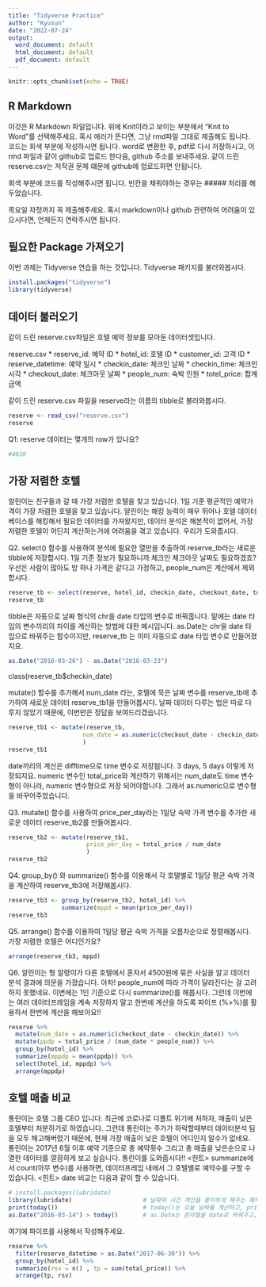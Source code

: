 ---
title: "Tidyverse Practice"
author: "Kyusun"
date: "2022-07-24"
output:
  word_document: default
  html_document: default
  pdf_document: default
---

```{r setup, include=FALSE}
knitr::opts_chunk$set(echo = TRUE)
```

## R Markdown
이것은 R Markdown 파일입니다. 위에 Knit이라고 보이는 부분에서 "Knit to Word"를 선택해주세요. 혹시 에러가 뜬다면, 그냥 rmd파일 그대로 제출해도 됩니다. 코드는 회색 부분에 작성하시면 됩니다. word로 변환한 후, pdf로 다시 저장하시고, 이 rmd 파일과 같이 github로 업로드 한다음, github 주소를 보내주세요. 같이 드린 reserve.csv는 저작권 문제 떄문에 github에 업로드하면 안됩니다. 

회색 부분에 코드를 작성해주시면 됩니다. 빈칸을 채워야하는 경우는 ##### 처리를 해두었습니다. 

목요일 자정까지 꼭 제출해주세요. 혹시 markdown이나 github 관련하여 어려움이 있으시다면, 언제든지 연락주시면 됩니다. 


## 필요한 Package 가져오기 
이번 과제는 Tidyverse 연습을 하는 것입니다. 
Tidyverse 패키지를 불러와봅시다. 
```{r}
install.packages("tidyverse")
library(tidyverse)
```


## 데이터 불러오기 
같이 드린 reserve.csv파일은 호텔 예약 정보를 모아둔 데이터셋입니다. 

reserve.csv
* reserve_id: 예약 ID
* hotel_id: 호텔 ID
* customer_id: 고객 ID
* reserve_datetime: 예약 일시
* checkin_date: 체크인 날짜
* checkin_time: 체크인 시각
* checkout_date: 체크아웃 날짜 
* people_num: 숙박 인원
* totel_price: 합계 금액


같이 드린 reserve.csv 파일을 reserve라는 이름의 tibble로 불러와봅시다.

```{r , error=TRUE}
reserve <- read_csv("reserve.csv")
reserve

```

Q1: reserve 데이터는 몇개의 row가 있나요? 
```{r, error=TRUE}
#4030
```



## 가장 저렴한 호텔
알린이는 친구들과 갈 때 가장 저렴한 호텔을 찾고 있습니다. 1일 기준 평균적인 예약가격이 가장 저렴한 호텔을 찾고 있습니다. 알린이는 해킹 능력이 매우 뛰어나 호텔 데이터베이스를 해킹해서 필요한 데이터를 가져왔지만, 데이터 분석은 해본적이 없어서, 가장 저렴한 호텔이 어딘지 계산하는거에 어려움을 겪고 있습니다. 우리가 도와줍시다. 

Q2. select() 함수를 사용하여 분석에 필요한 열만을 추출하여 reserve_tb라는 새로운 tibble에 저장합시다. 1일 기준 정보가 필요하니까 체크인 체크아웃 날짜도 필요하겠죠? 우선은 사람이 많아도 방 하나 가격은 같다고 가정하고, people_num은 계산에서 제외합시다. 

```{r , error=TRUE}
reserve_tb <- select(reserve, hotel_id, checkin_date, checkout_date, total_price)
reserve_tb
```

tibble은 자동으로 날짜 형식의 chr을 date 타입의 변수로 바꿔줍니다. 밑에는 date 타입의 변수끼리의 차이를 계산하는 방법에 대한 예시입니다. as.Date는 chr을 date 타입으로 바꿔주는 함수이지만, reserve_tb 는 이미 자동으로 date 타입 변수로 만들어졌지요. 
```{r, error=TRUE}
as.Date("2016-03-26") - as.Date("2016-03-23")
```
class(reserve_tb$checkin_date)

mutate() 함수를 추가해서 num_date 라는, 호텔에 묵은 날짜 변수를 reserve_tb에 추가하여 새로운 데이터 reserve_tb1을 만들어봅시다. 날짜 데이터 다루는 법은 따로 다루지 않았기 때문에, 이번만은 정답을 보여드리겠습니다. 
```{r, error=TRUE}
reserve_tb1 <- mutate(reserve_tb, 
                     num_date = as.numeric(checkout_date - checkin_date)
                     )
reserve_tb1
```
date끼리의 계산은 difftime으로 time 변수로 저장됩니다. 3 days, 5 days 이렇게 저장되지요. 
numeric 변수인 total_price와 계산하기 위해서는 num_date도 time 변수형이 아니라, numeric 변수형으로 저장 되어야합니다. 그래서 as.numeric으로 변수형을 바꾸어주었습니다. 

Q3. mutate() 함수를 사용하여 price_per_day라는 1일당 숙박 가격 변수를 추가한 새로운 데이터 reserve_tb2를 만들어봅시다. 
```{r, error=TRUE}
reserve_tb2 <- mutate(reserve_tb1,
                      price_per_day = total_price / num_date
                      )
reserve_tb2
```

Q4. group_by() 와 summarize() 함수를 이용해서 각 호텔별로 1일당 평균 숙박 가격을 계산하여 reserve_tb3에 저장해봅시다. 
```{r, error=TRUE}
reserve_tb3 <- group_by(reserve_tb2, hotel_id) %>%
               summarize(mppd = mean(price_per_day))
reserve_tb3
```

Q5. arrange() 함수를 이용하여 1일당 평균 숙박 가격을 오름차순으로 정렬해봅시다. 가장 저렴한 호텔은 어디인가요?
```{r, error=TRUE}
arrange(reserve_tb3, mppd)
```

Q6. 알린이는 형 알령이가 다른 호텔에서 혼자서 4500원에 묶은 사실을 알고 데이터 분석 결과에 의문을 가졌습니다. 아차! people_num에 따라 가격이 달라진다는 걸 고려하지 못했네요. 이번에는 1인 기준으로 다시 summarize()를 해봅시다. 그런데 이번에는 여러 데이터프레임을 계속 저장하지 말고 한번에 계산을 하도록 파이프 (%>%)를 활용하서 한번에 계산을 해보아요!!
```{r, error=TRUE}
reserve %>%
  mutate(num_date = as.numeric(checkout_date - checkin_date)) %>%
  mutate(ppdp = total_price / (num_date * people_num)) %>%
  group_by(hotel_id) %>%
  summarize(mppdp = mean(ppdp)) %>%
  select(hotel_id, mppdp) %>%
  arrange(mppdp)

```



## 호텔 매출 비교
통린이는 호텔 그룹 CEO 입니다. 최근에 코로나로 디폴트 위기에 처하자, 매출이 낮은 호텔부터 처분하기로 하였습니다. 그런데 통린이는 주가가 하락할때부터 데이터분석 팀을 모두 해고해버렸기 때문에, 현재 가장 매출이 낮은 호텔이 어디인지 알수가 없네요. 통린이는 2017년 6월 이후 예약 기준으로 총 예약횟수 그리고 총 매출을 낮은순으로 나열한 데이터를 깔끔하게 보고 싶습니다. 
통린이를 도와줍시다!!
<힌트> summarize에서 count(아무 변수)를 사용하면, 데이터프레임 내에서 그 호텔별로 예약수를 구할 수 있습니다. 
<힌트> date 비교는 다음과 같이 할 수 있습니다. 
```{r, error=TRUE}
# install.packages(lubridate)
library(lubridate)                    # 날짜와 시간 계산을 용이하게 해주는 패키지
print(today())                        # today()는 오늘 날짜를 계산하고, print()는 출력을 해줍니다. 
as.Date("2016-03-14") > today()       # as.Date는 문자열을 date로 바꿔주고, 숫자처럼, <와 >로 날짜를 비교할 수 있습니다. 
```

여기에 파이프를 사용해서 작성해주세요. 
```{r, error=TRUE}
reserve %>%
  filter(reserve_datetime > as.Date("2017-06-30")) %>%
  group_by(hotel_id) %>%
  summarize(rsv = n() , tp = sum(total_price)) %>%
  arrange(tp, rsv)
```








